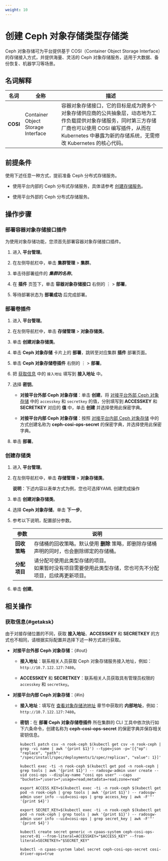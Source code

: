 ```yaml
---
weight: 10
---
```


# 创建 Ceph 对象存储类型存储类


Ceph 对象存储可为平台提供基于 COSI（Container Object Storage Interface）的存储接入方式，并提供海量、灵活的 Ceph 对象存储服务，适用于大数据、备份恢复、机器学习等场景。

## 名词解释

|名词| 全称  |  描述 |
| ---- | ---- | ---- |
|**COSI**|Container Object Storage Interface|容器对象存储接口，它的目标是成为跨多个对象存储供应商的公共抽象层，动态地为工作负载提供对象存储服务，同时第三方存储厂商也可以使用 COSI 编写插件，从而在 Kubernetes 中暴露为新的存储系统，无需修改 Kubernetes 的核心代码。|



## 前提条件

使用下述任意一种方式，提前准备 Ceph 分布式存储服务。

* 使用平台内部的 Ceph 分布式存储服务，具体请参考 [创建存储服务](/storage/storagesystem_ceph/functions/create_service_stand.mdx)。

* 使用平台外部的 Ceph 分布式存储服务。

## 操作步骤

### 部署容器对象存储接口插件

为使用对象存储功能，您须首先部署容器对象存储接口插件。

1. 进入 **平台管理**。

1. 在左侧导航栏中，单击 **集群管理** > **集群**。

2. 单击待部署组件的 ***集群的名称***。

3. 在 **插件** 页签下，单击 **容器对象存储接口** 右侧的 ⋮ > **部署**。

5. 等待部署状态为 **部署成功** 后完成部署。

### 部署卷插件

1. 进入 **平台管理**。

1. 在左侧导航栏中，单击 **存储管理** > **对象存储类**。

2. 单击 **创建对象存储类**。

2. 单击 **Ceph 对象存储** 卡片上的 **部署**，跳转至对应集群 **插件** 部署页面。

3. 单击 **Ceph 对象存储卷插件** 右侧的 ⋮ > **部署**。

4. 把 [获取信息](#getaksk) 中的 `接入地址` 填写到 **接入地址** 中。          
            
5. 选择 **密钥**。

    * **对接平台外部 Ceph 对象存储**：单击 **创建**，将 [对接平台外部 Ceph 对象存储](#out) 中的 `accesskey` 和 `secretkey` 的值，分别填写到 **ACCESSKEY** 和 **SECRETKEY** 对应的 **值** 中，单击 **创建** 并选择使用此保密字典。

    * **对接平台内部 Ceph 对象存储**：按照 [对接平台内部 Ceph 对象存储](#in) 中的方式创建名称为 **ceph-cosi-ops-secret** 的保密字典，并选择使用此保密字典。

7. 单击 **部署**。

### 创建存储类

1. 进入 **平台管理**。

1. 在左侧导航栏中，单击 **存储管理** > **对象存储类**。

    **说明**：下述内容以表单方式为例，您也可选择YAML 创建完成操作

2. 单击 **创建对象存储类**。
    
3. 选择 **Ceph 对象存储**，单击 **下一步**。

2. 参考以下说明，配置部分参数。

    |参数|说明|
    | -------- | ----------------  |
    | **回收策略**   | 存储桶的回收策略。默认使用 **删除** 策略，即删除存储桶声明的同时，也会删除绑定的存储桶。|
    | **分配项目**   | 请分配可使用此类型存储的项目。<br/>如果暂时没有项目需要使用此类型存储，您也可先不分配项目，后续再更新项目。|

3. 单击 **创建**。


## 相关操作

### 获取信息\{#getaksk}

由于对接存储位置的不同，获取 **接入地址**、**ACCESSKEY** 和 **SECRETKEY** 的方式也不相同，请根据实际配置并选择下述一种方式进行获取。

* **对接平台外部 Ceph 对象存储**：\{#out}

    * **接入地址**：联系相关人员获取 Ceph 对象存储服务接入地址，例如：`http://10.7.122.127:7480`。

    * **ACCESSKEY** 和 **SECRETKEY**：联系相关人员获取具有管理员权限的 `accesskey` 和 `secretkey`。


* **对接平台内部 Ceph 对象存储**：\{#in}

    * **接入地址**：填写在 [查看对象存储池地址](/storage/storagesystem_ceph/functions/pool_management.mdx#storepool) 章节中获取的 **内部地址**，例如：`http://10.7.122.127:7480`。

    * **密钥**：在 **部署 Ceph 对象存储卷插件** 所在集群的 CLI 工具中依次执行如下六条命令，创建名称为 **ceph-cosi-ops-secret** 的保密字典并保存相关密钥信息。

        ```
        kubectl patch csv -n rook-ceph $(kubectl get csv -n rook-ceph | grep -vi name | awk '{print $1}') --type=json -p='[{"op": "replace", "path": "/spec/install/spec/deployments/1/spec/replicas", "value": 1}]'
        ```
        ```
        kubectl exec -ti -n rook-ceph $(kubectl get pod -n rook-ceph | grep tools | awk '{print $1}') -- radosgw-admin user create --uid cosi-ops --display-name "cosi ops user" --caps "buckets=*;users=*;usage=read;metadata=read;zone=read"
        ```
        ```
        export ACCESS_KEY=$(kubectl exec -ti -n rook-ceph $(kubectl get pod -n rook-ceph | grep tools | awk '{print $1}') -- radosgw-admin user info --uid=cosi-ops | grep access_key | awk -F'"' '{print $4}')
        ```
        ```
        export SECRET_KEY=$(kubectl exec -ti -n rook-ceph $(kubectl get pod -n rook-ceph | grep tools | awk '{print $1}') -- radosgw-admin user info --uid=cosi-ops | grep secret_key | awk -F'"' '{print $4}')
        ```
        ```
        kubectl create secret generic -n cpaas-system ceph-cosi-ops-secret-01 --from-literal=ACCESSKEY="$ACCESS_KEY" --from-literal=SECRETKEY="$SECRET_KEY"
        ```
        ```
        kubectl -n cpaas-system label secret ceph-cosi-ops-secret cosi-driver-ops=true
        ```






